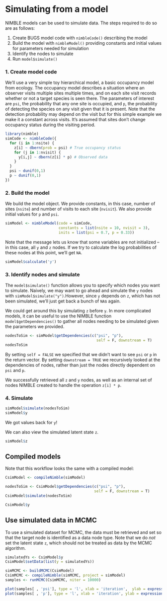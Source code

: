# Simulating from a model

NIMBLE models can be used to simulate data. The steps required to do so are as follows:

1. Create BUGS model code with `nimbleCode()` describing the model
2. Build the model with `nimbleModel()` providing constants and initial values for parameters needed for simulation
3. Identify the nodes to simulate
4. Run `model$simulate()`

### 1. Create model code

We'll use a very simple toy hierarchical model, a basic occupancy model from ecology. The occupancy model describes a situation where an observer visits multiple sites multiple times, and on each site visit records whether or not a target species is seen there. The parameters of interest are `psi`, the probability that any one site is occupied, and `p`, the probability of detecting the species on any visit given that it is present. Note that the detection probability may depend on the visit but for this simple example we make it a constant across visits. It's assumed that sites don't change occupancy status during the visiting period.

```r
library(nimble)
simCode <- nimbleCode({
  for (i in 1:nsite) {
    z[i] ~ dbern(prob = psi) # True occupancy status
    for (j in 1:nvisit) {
      y[i,j] ~ dbern(z[i] * p) # Observed data
    }
  }
  psi ~ dunif(0,1)
  p ~ dunif(0,1)
})
```

### 2. Build the model

We build the model object. We provide constants, in this case, number of sites (`nsite`) and number of visits to each site (`nvisit`). We also provide initial values for `p` and `psi`.

```r
simModel <- nimbleModel(code = simCode,
                        constants = list(nsite = 10, nvisit = 3),
                        inits = list(psi = 0.7, p = 0.33))
```

Note that the message lets us know that some variables are not initialized -- in this case, all `y` and `z` nodes. If we try to calculate the log probabilities of these nodes at this point, we'll get `NA`.

```r
simModel$calculate('y')
```

### 3. Identify nodes and simulate

The `model$simulate()` function allows you to specify which nodes you want to simulate. Naively, we may want to go ahead and simulate the `y` nodes with `simModel$simulate("y")`.However, since `y` depends on `z`, which has not been simulated, we'll just get back a bunch of `NA`s again. 

We could get around this by simulating `z` before `y`. In more complicated models, it can be useful to use the NIMBLE function `model$getDependencies()` to gather all nodes needing to be simulated given the parameters we provided.

```r
nodesToSim <- simModel$getDependencies(c("psi", "p"),
                                         self = F, downstream = T)
nodesToSim
```

By setting `self = FALSE` we specified that we didn't want to see `psi` or `p` in the return vector. By setting `downstream = TRUE` we recursively looked at the dependencies of nodes, rather than just the nodes directly dependent on `psi` and `p`.

We successfully retrieved all `z` and `y` nodes, as well as an internal set of nodes NIMBLE created to handle the operation `z[i] * p`.

### 4. Simulate

```r
simModel$simulate(nodesToSim)
simModel$y
```

We got values back for `y`!

We can also view the simulated latent state `z`.

```r
simModel$z
```

## Compiled models

Note that this workflow looks the same with a compiled model:

```r
CsimModel <- compileNimble(simModel)

nodesToSim <- CsimModel$getDependencies(c("psi", "p"),
                                        self = F, downstream = T)
CsimModel$simulate(nodesToSim)

CsimModel$y
```

## Use simulated data in MCMC

To use a simulated dataset for MCMC, the data must be retrieved and set so that the target node is identified as a data node type. Note that we do *not* set the latent state `z`, which should not be treated as data by the MCMC algorithm.

```r
simulatedYs <- CsimModel$y
CsimModel$setData(list(y = simulatedYs))

simMCMC <- buildMCMC(CsimModel)
CsimMCMC <- compileNimble(simMCMC, project = simModel)
samples <- runMCMC(CsimMCMC, niter = 10000)

plot(samples[ , 'psi'], type = 'l', xlab = 'iteration',  ylab = expression(psi))
plot(samples[ , 'p'], type = 'l', xlab = 'iteration', ylab = expression(p))
```

